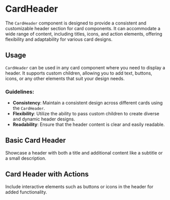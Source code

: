 

<Meta title="Components/CardHeader" component={CardHeader} of={Stories} />

# CardHeader

The `CardHeader` component is designed to provide a consistent and customizable header section for card components. It can accommodate a wide range of content, including titles, icons, and action elements, offering flexibility and adaptability for various card designs.

## Usage

`CardHeader` can be used in any card component where you need to display a header. It supports custom children, allowing you to add text, buttons, icons, or any other elements that suit your design needs.

### Guidelines:

- **Consistency**: Maintain a consistent design across different cards using the `CardHeader`.
- **Flexibility**: Utilize the ability to pass custom children to create diverse and dynamic header designs.
- **Readability**: Ensure that the header content is clear and easily readable.

## Basic Card Header

Showcase a header with both a title and additional content like a subtitle or a small description.

<Canvas>
  <Story of={Stories.Default} />
</Canvas>

## Card Header with Actions

Include interactive elements such as buttons or icons in the header for added functionality.

<Canvas>
  <Story of={Stories.WithAdditionalContent} />
</Canvas>


